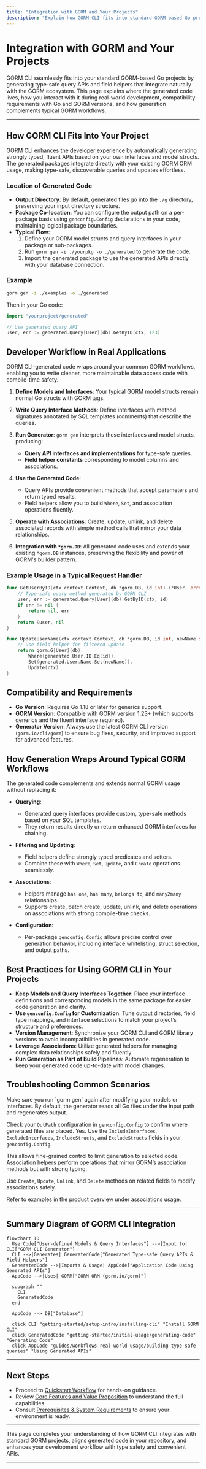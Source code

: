 ```yaml
---
title: "Integration with GORM and Your Projects"
description: "Explain how GORM CLI fits into standard GORM-based Go projects, where the generated code lives, and how developers interact with it in real application scenarios. Describe compatibility, required Go/GORM versions, and how generation wraps around typical GORM workflows."
---
```


# Integration with GORM and Your Projects

GORM CLI seamlessly fits into your standard GORM-based Go projects by generating type-safe query APIs and field helpers that integrate naturally with the GORM ecosystem. This page explains where the generated code lives, how you interact with it during real-world development, compatibility requirements with Go and GORM versions, and how generation complements typical GORM workflows.

---

## How GORM CLI Fits Into Your Project

GORM CLI enhances the developer experience by automatically generating strongly typed, fluent APIs based on your own interfaces and model structs. The generated packages integrate directly with your existing GORM ORM usage, making type-safe, discoverable queries and updates effortless.

### Location of Generated Code

- **Output Directory**: By default, generated files go into the `./g` directory, preserving your input directory structure.
- **Package Co-location**: You can configure the output path on a per-package basis using `genconfig.Config` declarations in your code, maintaining logical package boundaries.
- **Typical Flow**:
  1. Define your GORM model structs and query interfaces in your package or sub-packages.
  2. Run `gorm gen -i ./yourpkg -o ./generated` to generate the code.
  3. Import the generated package to use the generated APIs directly with your database connection.

### Example

```bash
gorm gen -i ./examples -o ./generated
```

Then in your Go code:

```go
import "yourproject/generated"

// Use generated query API
user, err := generated.Query[User](db).GetByID(ctx, 123)
```

## Developer Workflow in Real Applications

GORM CLI-generated code wraps around your common GORM workflows, enabling you to write cleaner, more maintainable data access code with compile-time safety.

1. **Define Models and Interfaces**: Your typical GORM model structs remain normal Go structs with GORM tags.

2. **Write Query Interface Methods**: Define interfaces with method signatures annotated by SQL templates (comments) that describe the queries.

3. **Run Generator**: `gorm gen` interprets these interfaces and model structs, producing:
   - **Query API interfaces and implementations** for type-safe queries.
   - **Field helper constants** corresponding to model columns and associations.

4. **Use the Generated Code**:
   - Query APIs provide convenient methods that accept parameters and return typed results.
   - Field helpers allow you to build `Where`, `Set`, and association operations fluently.

5. **Operate with Associations**: Create, update, unlink, and delete associated records with simple method calls that mirror your data relationships.

6. **Integration with `*gorm.DB`**: All generated code uses and extends your existing `*gorm.DB` instances, preserving the flexibility and power of GORM's builder pattern.

### Example Usage in a Typical Request Handler

```go
func GetUserByID(ctx context.Context, db *gorm.DB, id int) (*User, error) {
    // Type-safe query method generated by GORM CLI
    user, err := generated.Query[User](db).GetByID(ctx, id)
    if err != nil {
        return nil, err
    }
    return &user, nil
}
```

```go
func UpdateUserName(ctx context.Context, db *gorm.DB, id int, newName string) error {
    // Use field helper for filtered update
    return gorm.G[User](db).
        Where(generated.User.ID.Eq(id)).
        Set(generated.User.Name.Set(newName)).
        Update(ctx)
}
```

## Compatibility and Requirements

- **Go Version**: Requires Go 1.18 or later for generics support.
- **GORM Version**: Compatible with GORM version 1.23+ (which supports generics and the fluent interface required).
- **Generator Version**: Always use the latest GORM CLI version (`gorm.io/cli/gorm`) to ensure bug fixes, security, and improved support for advanced features.

## How Generation Wraps Around Typical GORM Workflows

The generated code complements and extends normal GORM usage without replacing it:

- **Querying**:
  - Generated query interfaces provide custom, type-safe methods based on your SQL templates.
  - They return results directly or return enhanced GORM interfaces for chaining.

- **Filtering and Updating**:
  - Field helpers define strongly typed predicates and setters.
  - Combine these with `Where`, `Set`, `Update`, and `Create` operations seamlessly.

- **Associations**:
  - Helpers manage `has one`, `has many`, `belongs to`, and `many2many` relationships.
  - Supports create, batch create, update, unlink, and delete operations on associations with strong compile-time checks.

- **Configuration**:
  - Per-package `genconfig.Config` allows precise control over generation behavior, including interface whitelisting, struct selection, and output paths.

## Best Practices for Using GORM CLI in Your Projects

- **Keep Models and Query Interfaces Together**: Place your interface definitions and corresponding models in the same package for easier code generation and clarity.
- **Use `genconfig.Config` for Customization**: Tune output directories, field type mappings, and interface selections to match your project’s structure and preferences.
- **Version Management**: Synchronize your GORM CLI and GORM library versions to avoid incompatibilities in generated code.
- **Leverage Associations**: Utilize generated helpers for managing complex data relationships safely and fluently.
- **Run Generation as Part of Build Pipelines**: Automate regeneration to keep your generated code up-to-date with model changes.

## Troubleshooting Common Scenarios

<AccordionGroup title="Common Integration Questions">
<Accordion title="Why does the generated code not update after model changes?">
Make sure you run `gorm gen` again after modifying your models or interfaces. By default, the generator reads all Go files under the input path and regenerates output.

Check your `OutPath` configuration in `genconfig.Config` to confirm where generated files are placed.
</Accordion>
<Accordion title="Can I generate code for only specific interfaces or structs?">
Yes. Use the `IncludeInterfaces`, `ExcludeInterfaces`, `IncludeStructs`, and `ExcludeStructs` fields in your `genconfig.Config`.

This allows fine-grained control to limit generation to selected code.
</Accordion>
<Accordion title="How do generated association helpers behave in real scenarios?">
Association helpers perform operations that mirror GORM’s association methods but with strong typing.

Use `Create`, `Update`, `Unlink`, and `Delete` methods on related fields to modify associations safely.

Refer to examples in the product overview under associations usage.
</Accordion>
</AccordionGroup>

---

## Summary Diagram of GORM CLI Integration

```mermaid
flowchart TD
  UserCode["User-defined Models & Query Interfaces"] -->|Input to| CLI["GORM CLI Generator"]
  CLI -->|Generates| GeneratedCode["Generated Type-safe Query APIs & Field Helpers"]
  GeneratedCode -->|Imports & Usage| AppCode["Application Code Using Generated APIs"]
  AppCode -->|Uses| GORM["GORM ORM (gorm.io/gorm)"]

  subgraph ""
    CLI
    GeneratedCode
  end

  AppCode --> DB["Database"]

  click CLI "getting-started/setup-intro/installing-cli" "Install GORM CLI"
  click GeneratedCode "getting-started/initial-usage/generating-code" "Generating Code"
  click AppCode "guides/workflows-real-world-usage/building-type-safe-queries" "Using Generated APIs"
```

---

## Next Steps

- Proceed to [Quickstart Workflow](/overview/architecture-usage-integration/quickstart-workflow) for hands-on guidance.
- Review [Core Features and Value Proposition](/overview/intro-value-core-concepts/core-features-and-value) to understand the full capabilities.
- Consult [Prerequisites & System Requirements](/getting-started/setup-intro/prerequisites) to ensure your environment is ready.


---

This page completes your understanding of how GORM CLI integrates with standard GORM projects, aligns generated code in your repository, and enhances your development workflow with type safety and convenient APIs.


---
